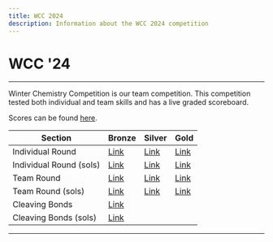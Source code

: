 ```yaml
---
title: WCC 2024
description: Information about the WCC 2024 competition
---
```


# WCC '24

---

Winter Chemistry Competition is our team competition.
This competition tested both individual and team skills and has a live graded scoreboard.

Scores can be found [here](https://docs.google.com/spreadsheets/d/1cGHBxkN4Ie6-yq0HpcDlQhxZ9SKwYz1tzvAanwx8-Y4/edit?usp=sharing).

| Section                 | Bronze                                                                                       | Silver                                                                                       | Gold                                                                                         |
| ----------------------- | -------------------------------------------------------------------------------------------- | -------------------------------------------------------------------------------------------- | -------------------------------------------------------------------------------------------- |
| Individual Round        | [Link](https://drive.google.com/file/d/1UAtU_QGTqpqesI5LFhwbNaWvRsmzF-7M/view?usp=sharing)   | [Link](https://drive.google.com/file/d/1-r5D2hSXxQHgvMfpp8kUtMUbv1o3paDe/view?usp=sharing)   | [Link](https://drive.google.com/file/d/18GcRDYF2ifXM3qbvaY1tifT-pdPo1vi7/view?usp=sharing)   |
| Individual Round (sols) | [Link](https://drive.google.com/drive/folders/1ty2FxShGkeW_hCoMNIJVk1lLc5tGJxWi?usp=sharing) | [Link](https://drive.google.com/drive/folders/1YOff0FRlyrDc_Jsa88-rMmUQVmCnw_Db?usp=sharing) | [Link](https://drive.google.com/drive/folders/1r4_FA78ZkBDy7RRs75G-Maf7OmU3rSVG?usp=sharing) |
| Team Round              | [Link](https://drive.google.com/file/d/1ve48N7iOG74UPT0McjTYzstw8DQqc1w8/view?usp=sharing)   | [Link](https://drive.google.com/file/d/1EUg0IBXHjQrMflRfanqAZhemS2LeJSqh/view?usp=sharing)   | [Link](https://drive.google.com/file/d/1iMcQiRGfU63ucnxK8Ur1IYwJMcSRVBFG/view?usp=sharing)   |
| Team Round (sols)       | [Link](https://drive.google.com/drive/folders/1vm4ipsiI5C7e-TFNdqFcinm58yXt3yxJ?usp=sharing) | [Link](https://drive.google.com/drive/folders/1Eee1VU9B20vHKiQx49U21L6AMl1LGuHQ?usp=sharing) | [Link](https://drive.google.com/drive/folders/18c4h0Ce21KIrfsmN74JhLnJjJwIo23eh?usp=sharing) |
| Cleaving Bonds          | [Link](https://drive.google.com/file/d/1N4nNYVXxdluWI_onWIJaaDbKslcBGIYz/view?usp=sharing)   |
| Cleaving Bonds (sols)   | [Link](https://drive.google.com/drive/folders/1uDpR0GFP4LeM8xOu4OHdPDBDQms_s7YC?usp=sharing) |

---

<Youtube title="Awards Ceremony" youtubeId="TgvMcNr7D9s" />

